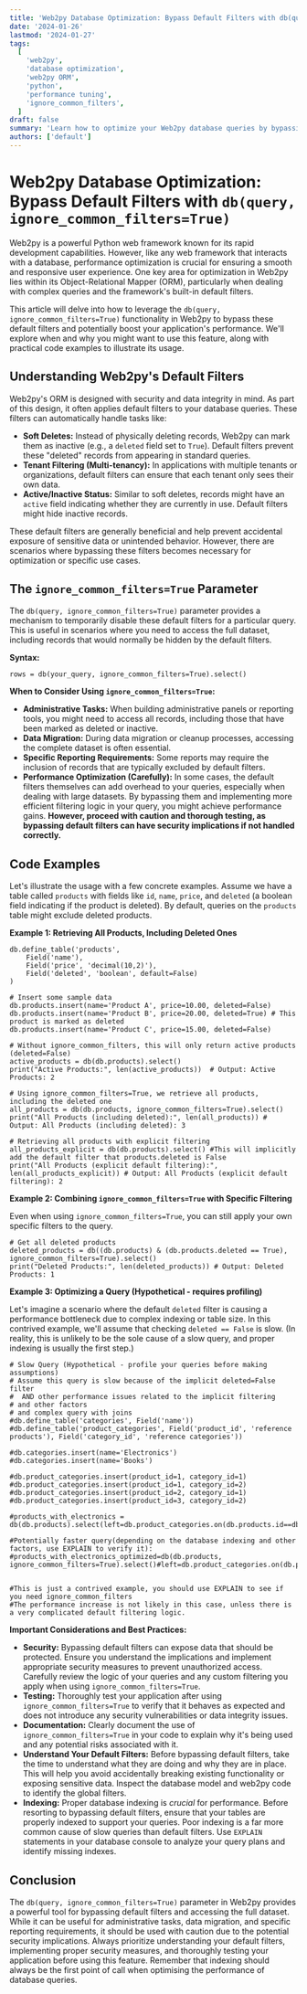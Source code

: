 ```yaml
---
title: 'Web2py Database Optimization: Bypass Default Filters with db(query, ignore_common_filters=True)'
date: '2024-01-26'
lastmod: '2024-01-27'
tags:
  [
    'web2py',
    'database optimization',
    'web2py ORM',
    'python',
    'performance tuning',
    'ignore_common_filters',
  ]
draft: false
summary: 'Learn how to optimize your Web2py database queries by bypassing default filters using db(query, ignore_common_filters=True). Improve performance and understand when and how to use this powerful feature.'
authors: ['default']
---
```


# Web2py Database Optimization: Bypass Default Filters with `db(query, ignore_common_filters=True)`

Web2py is a powerful Python web framework known for its rapid development capabilities. However, like any web framework that interacts with a database, performance optimization is crucial for ensuring a smooth and responsive user experience. One key area for optimization in Web2py lies within its Object-Relational Mapper (ORM), particularly when dealing with complex queries and the framework's built-in default filters.

This article will delve into how to leverage the `db(query, ignore_common_filters=True)` functionality in Web2py to bypass these default filters and potentially boost your application's performance. We'll explore when and why you might want to use this feature, along with practical code examples to illustrate its usage.

## Understanding Web2py's Default Filters

Web2py's ORM is designed with security and data integrity in mind. As part of this design, it often applies default filters to your database queries. These filters can automatically handle tasks like:

- **Soft Deletes:** Instead of physically deleting records, Web2py can mark them as inactive (e.g., a `deleted` field set to `True`). Default filters prevent these "deleted" records from appearing in standard queries.
- **Tenant Filtering (Multi-tenancy):** In applications with multiple tenants or organizations, default filters can ensure that each tenant only sees their own data.
- **Active/Inactive Status:** Similar to soft deletes, records might have an `active` field indicating whether they are currently in use. Default filters might hide inactive records.

These default filters are generally beneficial and help prevent accidental exposure of sensitive data or unintended behavior. However, there are scenarios where bypassing these filters becomes necessary for optimization or specific use cases.

## The `ignore_common_filters=True` Parameter

The `db(query, ignore_common_filters=True)` parameter provides a mechanism to temporarily disable these default filters for a particular query. This is useful in scenarios where you need to access the full dataset, including records that would normally be hidden by the default filters.

**Syntax:**

```plaintext
rows = db(your_query, ignore_common_filters=True).select()
```

**When to Consider Using `ignore_common_filters=True`:**

- **Administrative Tasks:** When building administrative panels or reporting tools, you might need to access all records, including those that have been marked as deleted or inactive.
- **Data Migration:** During data migration or cleanup processes, accessing the complete dataset is often essential.
- **Specific Reporting Requirements:** Some reports may require the inclusion of records that are typically excluded by default filters.
- **Performance Optimization (Carefully):** In some cases, the default filters themselves can add overhead to your queries, especially when dealing with large datasets. By bypassing them and implementing more efficient filtering logic in your query, you might achieve performance gains. **However, proceed with caution and thorough testing, as bypassing default filters can have security implications if not handled correctly.**

## Code Examples

Let's illustrate the usage with a few concrete examples. Assume we have a table called `products` with fields like `id`, `name`, `price`, and `deleted` (a boolean field indicating if the product is deleted). By default, queries on the `products` table might exclude deleted products.

**Example 1: Retrieving All Products, Including Deleted Ones**

```plaintext
db.define_table('products',
    Field('name'),
    Field('price', 'decimal(10,2)'),
    Field('deleted', 'boolean', default=False)
)

# Insert some sample data
db.products.insert(name='Product A', price=10.00, deleted=False)
db.products.insert(name='Product B', price=20.00, deleted=True) # This product is marked as deleted
db.products.insert(name='Product C', price=15.00, deleted=False)

# Without ignore_common_filters, this will only return active products (deleted=False)
active_products = db(db.products).select()
print("Active Products:", len(active_products))  # Output: Active Products: 2

# Using ignore_common_filters=True, we retrieve all products, including the deleted one
all_products = db(db.products, ignore_common_filters=True).select()
print("All Products (including deleted):", len(all_products)) # Output: All Products (including deleted): 3

# Retrieving all products with explicit filtering
all_products_explicit = db(db.products).select() #This will implicitly add the default filter that products.deleted is False
print("All Products (explicit default filtering):", len(all_products_explicit)) # Output: All Products (explicit default filtering): 2
```

**Example 2: Combining `ignore_common_filters=True` with Specific Filtering**

Even when using `ignore_common_filters=True`, you can still apply your own specific filters to the query.

```plaintext
# Get all deleted products
deleted_products = db((db.products) & (db.products.deleted == True), ignore_common_filters=True).select()
print("Deleted Products:", len(deleted_products)) # Output: Deleted Products: 1
```

**Example 3: Optimizing a Query (Hypothetical - requires profiling)**

Let's imagine a scenario where the default `deleted` filter is causing a performance bottleneck due to complex indexing or table size. In this contrived example, we'll assume that checking `deleted == False` is slow. (In reality, this is unlikely to be the sole cause of a slow query, and proper indexing is usually the first step.)

```plaintext
# Slow Query (Hypothetical - profile your queries before making assumptions)
# Assume this query is slow because of the implicit deleted=False filter
#  AND other performance issues related to the implicit filtering
# and other factors
# and complex query with joins
#db.define_table('categories', Field('name'))
#db.define_table('product_categories', Field('product_id', 'reference products'), Field('category_id', 'reference categories'))

#db.categories.insert(name='Electronics')
#db.categories.insert(name='Books')

#db.product_categories.insert(product_id=1, category_id=1)
#db.product_categories.insert(product_id=1, category_id=2)
#db.product_categories.insert(product_id=2, category_id=1)
#db.product_categories.insert(product_id=3, category_id=2)

#products_with_electronics = db(db.products).select(left=db.product_categories.on(db.products.id==db.product_categories.product_id))

#Potentially faster query(depending on the database indexing and other factors, use EXPLAIN to verify it):
#products_with_electronics_optimized=db(db.products, ignore_common_filters=True).select()#left=db.product_categories.on(db.products.id==db.product_categories.product_id))


#This is just a contrived example, you should use EXPLAIN to see if you need ignore_common_filters
#The performance increase is not likely in this case, unless there is a very complicated default filtering logic.
```

**Important Considerations and Best Practices:**

- **Security:** Bypassing default filters can expose data that should be protected. Ensure you understand the implications and implement appropriate security measures to prevent unauthorized access. Carefully review the logic of your queries and any custom filtering you apply when using `ignore_common_filters=True`.
- **Testing:** Thoroughly test your application after using `ignore_common_filters=True` to verify that it behaves as expected and does not introduce any security vulnerabilities or data integrity issues.
- **Documentation:** Clearly document the use of `ignore_common_filters=True` in your code to explain why it's being used and any potential risks associated with it.
- **Understand Your Default Filters:** Before bypassing default filters, take the time to understand what they are doing and why they are in place. This will help you avoid accidentally breaking existing functionality or exposing sensitive data. Inspect the database model and web2py code to identify the global filters.
- **Indexing:** Proper database indexing is _crucial_ for performance. Before resorting to bypassing default filters, ensure that your tables are properly indexed to support your queries. Poor indexing is a far more common cause of slow queries than default filters. Use `EXPLAIN` statements in your database console to analyze your query plans and identify missing indexes.

## Conclusion

The `db(query, ignore_common_filters=True)` parameter in Web2py provides a powerful tool for bypassing default filters and accessing the full dataset. While it can be useful for administrative tasks, data migration, and specific reporting requirements, it should be used with caution due to the potential security implications. Always prioritize understanding your default filters, implementing proper security measures, and thoroughly testing your application before using this feature. Remember that indexing should always be the first point of call when optimising the performance of database queries.
